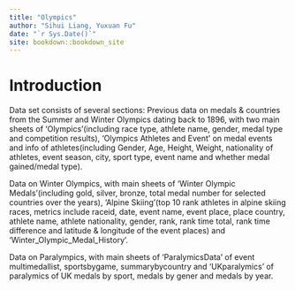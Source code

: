 ```yaml
--- 
title: "Olympics"
author: "Sihui Liang, Yuxuan Fu"
date: "`r Sys.Date()`"
site: bookdown::bookdown_site
---
```


# Introduction

Data set consists of several sections:
Previous data on medals & countries from the Summer and Winter Olympics dating back to 1896, with two main sheets of ‘Olympics’(including race type, athlete name, gender, medal type and competition results), ‘Olympics Athletes and Event’ on medal events and info of athletes(including Gender, Age, Height, Weight, nationality of athletes, event season, city, sport type, event name and whether medal gained/medal type).

Data on Winter Olympics, with main sheets of ‘Winter Olympic Medals’(including gold, silver, bronze, total medal number for selected countries over the years), ‘Alpine Skiing’(top 10 rank athletes in alpine skiing races, metrics include raceid, date, event name, event place, place country, athlete name, athlete nationality, gender, rank, rank time total, rank time difference and latitude & longitude of the event places) and ‘Winter_Olympic_Medal_History’.

Data on Paralympics, with main sheets of ‘ParalymicsData’ of event multimedallist, sportsbygame, summarybycountry and ‘UKparalymics’ of paralymics of UK medals by sport, medals by gener and medals by year.
